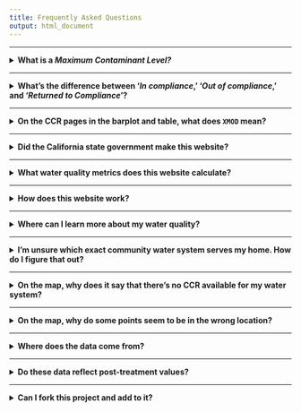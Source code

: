 ```yaml
---
title: Frequently Asked Questions
output: html_document
---
```


***  

<details>
<summary>**What is a *Maximum Contaminant Level?***</summary>
  
**Maximum Contaminant Level (MCL)** refers to the highest level of a contaminant that is allowed in drinking water.  Primary MCLs are set as close to the PHGs (or MCLGs) as is economically and technologically feasible. Secondary MCLs are set to protect the odor, taste, and appearance of drinking water.  

</details>

***  

<details>
<summary>**What's the difference between '*In compliance*,' '*Out of compliance*,' and '*Returned to Compliance*'?**</summary>  

These are designations determined by a lengthy process involving state regulators and water agencies. Below are definitions of these three conditions:  

* **In Compliance**: If a water system is "In Compliance" it means that the system is achieving compliance with the federal/state primary drinking water standards (i.e. MCL and TT requirements). For chronic contaminants, compliance is defined based on the running annual average (RAA), as specified in Section 64432 of Title 22 of the California Code of Regulations (CCR). For nitrate, compliance is based on quarterly monitoring as specified in Section 64432.1 of Title 22 of the CCR. To find out more about the types of contaminants and their associated MCLs, refer to the table of [Maximum Contaminant Levels and Regulatory Dates for Drinking Water](http://www.waterboards.ca.gov/drinking_water/certlic/drinkingwater/documents/dwdocuments/MCLsEPAvsDWP-2014-07-01.pdf). There are certain state drinking water standards, such as perchlorate, which are more stringent than the federal drinking water standards.  

* **Out of Compliance**: If a water system is "Out-of-Compliance" it means that the system is currently in violation of one or more federal/state primary drinking water standard (i.e. MCL and TT requirements) and an enforcement action has been taken.  

* **Returned to Compliance**: If a water system has returned to compliance since January 1, 2012 it means the water system now meets federal/state primary drinking water standards (i.e. MCL and TT requirements), but did not in the recent past.  

</details>  

***  

<details>
<summary>**On the CCR pages in the barplot and table, what does `XMOD` mean?**</summary>    

`XMOD` indicates additional qualifiers on the data.  

* `<`: the measured amount did not constitute a chemical detection  
* `V`: valid data  
* `-`: the data can be negative (e.g. radionuclides and Langelier index)  
* `F`: false positive  
* `I`: invalidated  
* `Q`: questionable 

</details>




***

<details>
<summary>**Did the California state government make this website?**</summary>  

No. California state government datasets were used to make this website, but it is not endorsed by the government.  

</details>

***

<details>
<summary>**What water quality metrics does this website calculate?**</summary>  

This website only calculates one metric, and that is the average (mean) result of each detected contaminant (excluding water quality indicators), over the past 2 years.  

All other data shown are simply ported from exisiting public data sources, and not modified in any way.  

</details>

***  


<details>
<summary>**How does this website work?**</summary>  

Water quality data is continuously gathered, submitted to the state, and available in open databases. This web-tool mines these datasets in near real-time to produce online water quality reports for all [**community water systems**](https://www.waterboards.ca.gov/water_issues/programs/hr2w/docs/general/faqs_6-05-2018.pdf) in California. A community water system is a PWS that serves at least 15 service connections used by yearlong residents, or regularly serves at least 25 yearlong residents of the area served by the system. These water systems primarily serve cities, neighborhoods, schools and businesses.  

We believe that this information will provide consumers with the most up-to-date information, and empower managers to swiftly respond to water quality threats in the communities they serve.  

</details>

***  

<details>
<summary>**Where can I learn more about my water quality?**</summary>

The [frequently asked questions PDF](https://www.waterboards.ca.gov/water_issues/programs/hr2w/docs/general/faqs_6-05-2018.pdf) created by the state of California is a good place to start. may be found in this PDF.  

The [Human Right to Water Portal](https://www.waterboards.ca.gov/water_issues/programs/hr2w/) is another great resource.  

</details>

***


<details>
<summary>**I'm unsure which exact community water system serves my home. How do I figure that out?**</summary>

The best way to figure out exactly where your water comes from is to contact your water utility company.  

On the [homepage](https://caccr.github.io), you might also try searching the table <i class="fas fa-table" style = "color: #ecbb33"></i> for your county or city to see what community water systems appear.  

</details>



*** 

<details>
<summary>**On the map, why does it say that there's no CCR available for my water system?**</summary>

CCRs are generated for water systems for which available data since 2019-01-01 is available. If state government databases lack water quality information for a particular system, this website is unable to generate a CCR. 

However, you should be able to view the compliance status of the water system in the map. To learn more about water quality in your system, or obtain a CCR, contact your water utility company.    


</details>



*** 

<details>
<summary>**On the map, why do some points seem to be in the wrong location?**</summary>

Water system location data is sometimes only available for the center of a city.  

Moreover, to improve mapping, whenever multiple points overlap, they are artifically "jittered" a random amount in the northeast direction.  


</details>



*** 


<details>
<summary>**Where does the data come from?**</summary>  

The data used to build these reports are gathered and curated by the California State Water Resources Control Board, and freely available online. You can find water quality data [here](https://www.waterboards.ca.gov/water_issues/programs/hr2w/) and [here](https://www.waterboards.ca.gov/drinking_water/certlic/drinkingwater/documents/edtlibrary/), and water system spatial boundaries [here](https://data.ca.gov/dataset/drinking-water-water-system-service-area-boundaries).  

</details>

***

<details>
<summary>**Do these data reflect post-treatment values?**</summary>  

Yes. All values reported herein are from post-treatment systems.  

</details>

***


<details>
<summary>**Can I fork this project and add to it?**</summary>  

Absolutely. The code underlying this webpage can be found [here](https://github.com/caccr/caccr.github.io). The code that creates the reports and webpages can be found [here](https://github.com/CAWaterBoardDataCenter/CCR_Application). 

This project adheres to the MIT License:  

> Copyright (c) 2019 Rich Pauloo, richpauloo.github.io </br> </br>
> Permission is hereby granted, free of charge, to any person obtaining a copy of this software and associated documentation files (the "Software"), to deal in the Software without restriction, including without limitation the rights to use, copy, modify, merge, publish, distribute, sublicense, and/or sell copies of the Software, and to permit persons to whom the Software is furnished to do so, subject to the following conditions: </br> </br> 
> The above copyright notice and this permission notice shall be included in all copies or substantial portions of the Software. </br> </br> 
> THE SOFTWARE IS PROVIDED "AS IS", WITHOUT WARRANTY OF ANY KIND, EXPRESS OR IMPLIED, INCLUDING BUT NOT LIMITED TO THE WARRANTIES OF MERCHANTABILITY, FITNESS FOR A PARTICULAR PURPOSE AND NONINFRINGEMENT. IN NO EVENT SHALL THE AUTHORS OR COPYRIGHT HOLDERS BE LIABLE FOR ANY CLAIM, DAMAGES OR OTHER LIABILITY, WHETHER IN AN ACTION OF CONTRACT, TORT OR OTHERWISE, ARISING FROM, OUT OF OR IN CONNECTION WITH THE SOFTWARE OR THE USE OR OTHER DEALINGS IN THE SOFTWARE.


</details>


<br> 

<br>

<br> 

<br>

